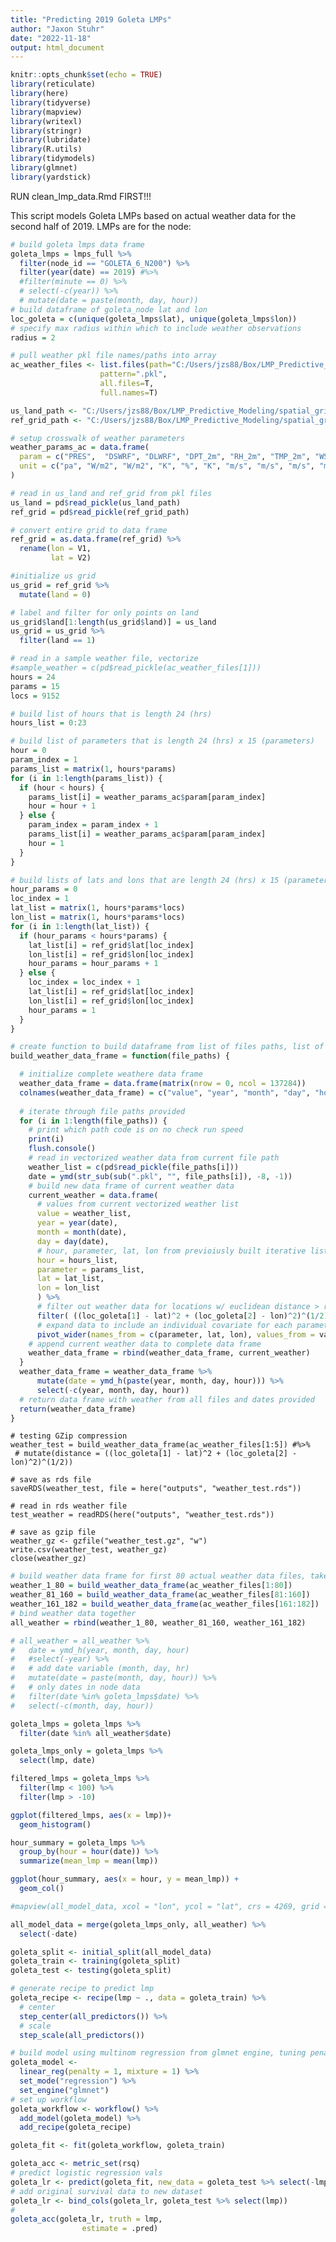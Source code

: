 ```yaml
---
title: "Predicting 2019 Goleta LMPs"
author: "Jaxon Stuhr"
date: "2022-11-18"
output: html_document
---
```


```r
knitr::opts_chunk$set(echo = TRUE)
library(reticulate)
library(here)
library(tidyverse)
library(mapview)
library(writexl)
library(stringr)
library(lubridate)
library(R.utils)
library(tidymodels)
library(glmnet)
library(yardstick)
```

RUN clean_lmp_data.Rmd FIRST!!!

This script models Goleta LMPs based on actual weather data for the second half of 2019.
LMPs are for the node: 

```r
# build goleta lmps data frame
goleta_lmps = lmps_full %>% 
  filter(node_id == "GOLETA_6_N200") %>% 
  filter(year(date) == 2019) #%>% 
  #filter(minute == 0) %>% 
  # select(-c(year)) %>% 
  # mutate(date = paste(month, day, hour))
# build dataframe of goleta_node lat and lon
loc_goleta = c(unique(goleta_lmps$lat), unique(goleta_lmps$lon))
# specify max radius within which to include weather observations
radius = 2
```

```r
# pull weather pkl file names/paths into array
ac_weather_files <- list.files(path="C:/Users/jzs88/Box/LMP_Predictive_Modeling/acWeather",
                    pattern=".pkl", 
                    all.files=T, 
                    full.names=T)

us_land_path <- "C:/Users/jzs88/Box/LMP_Predictive_Modeling/spatial_grid/USland_0.125_(-125,-112)_(32,43).pkl"
ref_grid_path <- "C:/Users/jzs88/Box/LMP_Predictive_Modeling/spatial_grid/ref_grid_0.125_(-125,-112)_(32,43).pkl"
```

```r
# setup crosswalk of weather parameters
weather_params_ac = data.frame(
  param = c("PRES",  "DSWRF", "DLWRF", "DPT_2m", "RH_2m", "TMP_2m", "WS_10m", "WS_60m", "WS_80m", "WS_100m", "WS_120m", "DI_2m", "WC_2m", "HCDH_2m", "GSI"),
  unit = c("pa", "W/m2", "W/m2", "K", "%", "K", "m/s", "m/s", "m/s", "m/s", "m/s", "?", "K?", "degree_hour", "?")
)
```

```r
# read in us_land and ref_grid from pkl files
us_land = pd$read_pickle(us_land_path)
ref_grid = pd$read_pickle(ref_grid_path)

# convert entire grid to data frame
ref_grid = as.data.frame(ref_grid) %>% 
  rename(lon = V1,
         lat = V2)

#initialize us grid
us_grid = ref_grid %>% 
  mutate(land = 0)

# label and filter for only points on land
us_grid$land[1:length(us_grid$land)] = us_land
us_grid = us_grid %>% 
  filter(land == 1)
```

```r
# read in a sample weather file, vectorize
#sample_weather = c(pd$read_pickle(ac_weather_files[1]))
hours = 24
params = 15
locs = 9152

# build list of hours that is length 24 (hrs)
hours_list = 0:23

# build list of parameters that is length 24 (hrs) x 15 (parameters)
hour = 0
param_index = 1
params_list = matrix(1, hours*params)
for (i in 1:length(params_list)) {
  if (hour < hours) {
    params_list[i] = weather_params_ac$param[param_index]
    hour = hour + 1
  } else {
    param_index = param_index + 1
    params_list[i] = weather_params_ac$param[param_index]
    hour = 1
  }
}

# build lists of lats and lons that are length 24 (hrs) x 15 (parameters) x 9152 (locations)
hour_params = 0
loc_index = 1
lat_list = matrix(1, hours*params*locs)
lon_list = matrix(1, hours*params*locs)
for (i in 1:length(lat_list)) {
  if (hour_params < hours*params) {
    lat_list[i] = ref_grid$lat[loc_index]
    lon_list[i] = ref_grid$lon[loc_index]
    hour_params = hour_params + 1
  } else {
    loc_index = loc_index + 1
    lat_list[i] = ref_grid$lat[loc_index]
    lon_list[i] = ref_grid$lon[loc_index]
    hour_params = 1
  }
}
```

```r
# create function to build dataframe from list of files paths, list of dates, and variable lists
build_weather_data_frame = function(file_paths) {

  # initialize complete weathere data frame
  weather_data_frame = data.frame(matrix(nrow = 0, ncol = 137284))
  colnames(weather_data_frame) = c("value", "year", "month", "day", "hour", "parameter", "lat", "lon")
  
  # iterate through file paths provided
  for (i in 1:length(file_paths)) {
    # print which path code is on no check run speed
    print(i)
    flush.console()
    # read in vectorized weather data from current file path
    weather_list = c(pd$read_pickle(file_paths[i]))
    date = ymd(str_sub(sub(".pkl", "", file_paths[i]), -8, -1))
    # build new data frame of current weather data
    current_weather = data.frame(
      # values from current vectorized weather list
      value = weather_list,
      year = year(date),
      month = month(date),
      day = day(date),
      # hour, parameter, lat, lon from previoiusly built iterative lists
      hour = hours_list,
      parameter = params_list,
      lat = lat_list, 
      lon = lon_list
      ) %>% 
      # filter out weather data for locations w/ euclidean distance > radius specified above
      filter( ((loc_goleta[1] - lat)^2 + (loc_goleta[2] - lon)^2)^(1/2) < radius) %>% 
      # expand data to include an individual covariate for each parameter at each location
      pivot_wider(names_from = c(parameter, lat, lon), values_from = value, names_sep = "//")
    # append current weather data to complete data frame
    weather_data_frame = rbind(weather_data_frame, current_weather) 
  }
  weather_data_frame = weather_data_frame %>% 
      mutate(date = ymd_h(paste(year, month, day, hour))) %>% 
      select(-c(year, month, day, hour))
  # return data frame with weather from all files and dates provided
  return(weather_data_frame)
}
```


```{#r}
# testing GZip compression
weather_test = build_weather_data_frame(ac_weather_files[1:5]) #%>% 
 # mutate(distance = ((loc_goleta[1] - lat)^2 + (loc_goleta[2] - lon)^2)^(1/2))
```

```{#r}
# save as rds file
saveRDS(weather_test, file = here("outputs", "weather_test.rds"))
```

```{#r}
# read in rds weather file
test_weather = readRDS(here("outputs", "weather_test.rds"))
```

```{#r}
# save as gzip file
weather_gz <- gzfile("weather_test.gz", "w")
write.csv(weather_test, weather_gz)
close(weather_gz)
```

```r
# build weather data frame for first 80 actual weather data files, takes ~8 minutes, fails for 80+ files
weather_1_80 = build_weather_data_frame(ac_weather_files[1:80])
weather_81_160 = build_weather_data_frame(ac_weather_files[81:160])
weather_161_182 = build_weather_data_frame(ac_weather_files[161:182])
# bind weather data together
all_weather = rbind(weather_1_80, weather_81_160, weather_161_182)

# all_weather = all_weather %>% 
#   date = ymd_h(year, month, day, hour)
#   #select(-year) %>% 
#   # add date variable (month, day, hr)
#   mutate(date = paste(month, day, hour)) %>% 
#   # only dates in node data
#   filter(date %in% goleta_lmps$date) %>% 
#   select(-c(month, day, hour))
```

```r
goleta_lmps = goleta_lmps %>% 
  filter(date %in% all_weather$date)

goleta_lmps_only = goleta_lmps %>% 
  select(lmp, date)
```

```r
filtered_lmps = goleta_lmps %>% 
  filter(lmp < 100) %>% 
  filter(lmp > -10)

ggplot(filtered_lmps, aes(x = lmp))+
  geom_histogram()

hour_summary = goleta_lmps %>% 
  group_by(hour = hour(date)) %>% 
  summarize(mean_lmp = mean(lmp))

ggplot(hour_summary, aes(x = hour, y = mean_lmp)) + 
  geom_col()

#mapview(all_model_data, xcol = "lon", ycol = "lat", crs = 4269, grid = FALSE)
```


```r
all_model_data = merge(goleta_lmps_only, all_weather) %>% 
  select(-date)
```

```r
goleta_split <- initial_split(all_model_data)
goleta_train <- training(goleta_split)
goleta_test <- testing(goleta_split)
```

```r
# generate recipe to predict lmp
goleta_recipe <- recipe(lmp ~ ., data = goleta_train) %>% 
  # center
  step_center(all_predictors()) %>%
  # scale
  step_scale(all_predictors())
```

```r
# build model using multinom regression from glmnet engine, tuning penalty and mixture
goleta_model <- 
  linear_reg(penalty = 1, mixture = 1) %>%
  set_mode("regression") %>%
  set_engine("glmnet")
# set up workflow
goleta_workflow <- workflow() %>% 
  add_model(goleta_model) %>% 
  add_recipe(goleta_recipe)
```

```r
goleta_fit <- fit(goleta_workflow, goleta_train)
```

```r
goleta_acc <- metric_set(rsq)
# predict logistic regression vals
goleta_lr <- predict(goleta_fit, new_data = goleta_test %>% select(-lmp))
# add original survival data to new dataset
goleta_lr <- bind_cols(goleta_lr, goleta_test %>% select(lmp))
# 
goleta_acc(goleta_lr, truth = lmp, 
                estimate = .pred)
```


